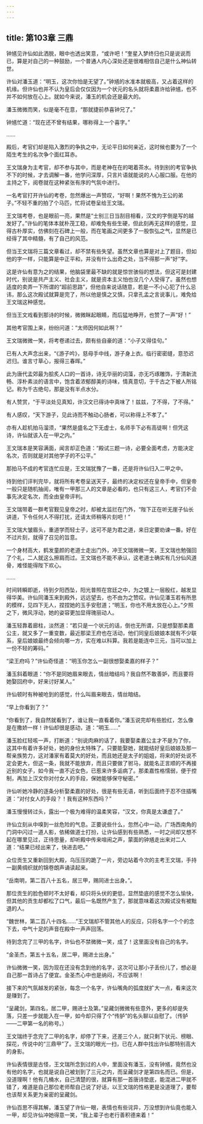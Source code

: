 ```yaml
---
---
---
```

title: 第103章 三鼎
---





钟馗见许仙如此洒脱，眼中也透出笑意，“或许吧！”奎星入梦终归也只是说说而已，算是对自己的一种鼓励，一个普通人内心深处还是很难相信自己是什么神仙转世。

许仙对潘玉道：“明玉，这次你怕是无望了。”钟馗的水准本就极高，又占着这样的机缘。但许仙也并不认为皇后会仅仅因为一个状元的名头就将柔嘉许给钟馗，也不并不如何放在心上。就如今来说，潘玉的机会还是最大的。

潘玉微微而笑，似是毫不在意，“那就捷前恭喜钟兄了。”

钟馗忙道：“现在还不曾有结果，哪称得上一个喜字。”

……

殿后，考官们却是陷入激烈的争执之中，无论平日如何亲近，这时候也要为了一个陌生考生的名次争个面红耳赤。

王文瑞身为主考官，却不参与其中，而是老神在在的喝着茶水。待到别的考官争执不下的时候，才去调解一番，他学问深厚，只言片语就能说的人心服口服。在他的主持之下，阅卷就在这种紧张有序的气氛中进行。

一名考官打开许仙的考卷，忽然爆出一声赞叹，“好啊！果然不愧为王公的弟子。”不轻不重的拍了个马匹，忙将试卷呈给王文瑞。

王文瑞考卷，也是眼前一亮，果然是“士别三日当刮目相看，汉文的字倒是写的越发好了。”许仙的笔体本就朴茂工稳，却难免有些生硬，但此刻再无这样的感觉，显得古朴厚实，仿佛刻在石碑上一般，而在笔画之间更多了一股恢弘之气，显然是已经得了其中精髓，有了自己的风范。

但当王文瑞将三篇文章看过，却不禁有些失望。虽然文章也算是对上了题目，但如他的字一样，只能算是中正平和，并没有什么出奇之处，当不得那一声“好”字。

这是许仙有意为之的结果，他脑袋里最不缺的就是惊世骇俗的想法，但这可是封建时代，别说是共产主义、社会主义，就是资本主义怕也没几个人受得了。虽然也想适度的卖弄一下所谓的“超前思路”，但他自来说话随意，若是一不小心犯了什么忌讳，那么这次殿试就算是完了，所以他是慎之又慎，只拿孔孟之言说事儿，难免给王文瑞这种感觉。

但当王文戏看到那诗的时候，微微眯起眼睛，而后猛地睁开，也赞了一声“好！”

其他考官围上来，纷纷问道：“太师因何如此啊？”

王文瑞微微一笑，将考卷递过去，颇有些自豪的道：“小子又得佳句。”

已有人大声念出来，“《游子吟》，慈母手中线，游子身上衣。临行密密缝，意恐迟迟归。谁言寸草心，报得三春晖。”

此为唐代孟郊最为脍炙人口的一首诗，诗无华丽的词藻，亦无巧琢雕饰，于清新流畅、淳朴素淡的语言中，饱含着浓郁醇美的诗味，情真意切，于千古之下被人所铭记。称为千古绝句，那是没有半点水分。

有人赞赏，“于平淡处见真知，许汉文已得诗中真味了！兹兹，了不得，了不得。”

有人感叹，“天下游子，见此诗而不触动心肠者，可以称得上不孝了。”

亦有人趁机拍马溜须，“果然是盛名之下无虚士，名师手下必有高徒啊！但凭这诗，许仙就该入在一甲之内。”

王文瑞本是笑容满面，闻言却正色道：“殿试三题一诗，必要全面考虑，方能决定名次，否则就是对其他学子的不公平。”

那拍马不成的考官连忙应是，王文瑞犹豫了一番，还是将许仙归入二甲之中。

待到他们评判完毕，就将所有考卷呈送天子，最终的决定权还在皇帝手中，但皇帝一般只是随机抽阅，唯有一甲那三人的文章是必看的，也只有这三人，考官们不会事先决定名次，而全由皇帝评判。

王文瑞带着一群考官觐见皇帝之时，却被太监拦在门外，“陛下正在听无崖子仙长讲道，下令任何人不得打扰，还请太师稍等片刻吧！”

王文瑞大皱眉头，重道学而轻士子，这可不是为君之道，来日定要劝谏一番。好在不过片刻，就得了召见的旨意。

一个身材高大，鹤发童颜的老道士走出门外，冲王文瑞微微一笑，王文瑞也勉强回了个礼，二人就这么擦肩而过。王文瑞也不能不承认，这老道士确实有几分仙风道骨，难怪能得陛下欢心。

……

时间转瞬即逝，待到夕阳西坠，阳光普照在宫廷之中，为之镀上一层殷红，越发显得华美。许仙同潘玉来到殿外，远远望去，也不由为之赞叹。许仙见潘玉若有所思的模样，见四下无人，捏捏她的玉手安慰道；“明玉，你也不用太放在心上。”夕照之下，微风浮动，她的姿容更加显得瑰丽动人。

潘玉轻靠着廊柱，淡然道：“若只是一个状元的话，倒也无所谓，只是想娶那柔嘉公主，就又多了一重变数，最近那梁王府也在活动，他们同皇后娘娘本就有不少联系，皇后娘娘最终会倾向哪一方，实在难以科算。我若是能连中三元，当可以加上一份不轻的筹码。”

“梁王府吗？”许仙奇怪道：“明玉你怎么一副很想娶柔嘉的样子？”

潘玉斜着眼道：“你不是同她眉来眼去，情丝暗结吗？我自然不敢善妒，而且要将她娶回府中，好来讨好某人。”

许仙顿时有种被呛到的感觉，什么叫眉来眼去，情丝暗结。

“早上你看到了？”

“你看到了，我自然就看到了，谁让我一直看着你。”潘玉说完却有些脸红，怎么像是在撒娇一样！许仙却很是感动，道：“明玉……”

潘玉脸红轻咳一声，打断道：“别说肉麻的话了，我要娶柔嘉公主才不是为了你，这其中有着许多好处，她的身份太特殊了。只要能娶她，就能结好皇后娘娘及那一帮亲族势力，这对潘家有着莫大的好处，而且她还是太子的姐姐，将来的好处说不定会更大，但这一条，我就不能放弃，而且只要做了驸马，就能名正言顺的不再接近别的女子，如今我一直不近女色，已惹来许多诟病了。那柔嘉性格懦弱，便于控制，再加上汉文你对付女人的手段，保她能够保守秘密。”

许仙听她冷静的逐条分析娶柔嘉的好处，很是有些无语，听到后面终于忍不住插嘴道：“对付女人的手段？！我有这种东西吗？”

潘玉慢慢转过头，露出一个极为难得的温柔笑容，“汉文，你真是太谦虚了。”

许仙立刻从中嗅到一丝危险的气息。正要说些什么，忽然心中一动，广场西南角的门洞中闪过一道人影，依稀做道士打扮，让许仙感到有些熟悉，一时之间却又想不起在哪里见过，正待思量，却听殿中传来喧闹之声，蒙面的钟馗走出来对二人道：“结果已经出来了，快进去吧。”

众位贡生又重新回到大殿，乌压压的跪了一片，旁边站着今次的主考王文瑞，手持一副黄绸织就的锦卷朗声诵读起来。

“岳南明，第二百八十五名，居三甲，赐同进士出身。”。

那位贡生的脸色顿时不太好看，却只将头伏的更低，显然垫底的感觉不怎么愉快，但其他的贡生却都松了口气，最后一名既然产生了，那就意味着这次殿试没有被黜退的人。

“魏世林，第二百八十四名……”王文瑞却不管其他人的反应，只将名字一个个的念下去，中气十足的声音在殿中一声声回荡。

待到念完了三甲的名字，许仙也不禁微微一笑，成了！这里面没有自己的名字。

“金圣杰，第五十五名，居二甲，赐进士出身。”

许仙微微一笑，因为现在还没有念到他的名字，这次可让那小子丢份儿了，想必是自己那一首诗占了便宜。金圣杰心中也是纳闷，不应该啊！

接下来的气氛越发的紧张，每念一个名字，许仙嘴角的弧度就扩大一点，看来这次是赚到了。

“呈藏剑，第四名，居二甲，赐进士及第。”呈藏剑微微有些意外，更多的却是失落，只差一步就能入在一甲，如今却只得了个“传胪”的名头聊以自慰了。（传胪——二甲第一名的称号。）

王文瑞终于念完了二甲的名字，却停了下来，还差三个人，就只剩下状元、榜眼、探花，传说中的“三鼎甲”了。王文瑞的眼光一扫，已在人群中找出许仙那特别高大的身影。

许仙表情很是古怪，王文瑞所念到过的人中，里面没有潘玉，没有钟馗，竟然也没有他的名字，也就是说自己被划到了三元之内，而呈藏剑才是第四名而已。但是，没道理啊！他有几桶水，自己清楚的很，就算有那一首唐诗垫底，能混进二甲就不错了，难道是自己那位老师帮自己说了好话，以王文瑞的性格更是没道理了，要帮也该帮关系更为亲密的呈藏剑。

许仙百思不得其解，潘玉望了许仙一眼，表情也有些诧异，万没想到许仙竟也能入一甲，却见许仙冲她得意一笑，“我上辈子也老行善积德来着！”